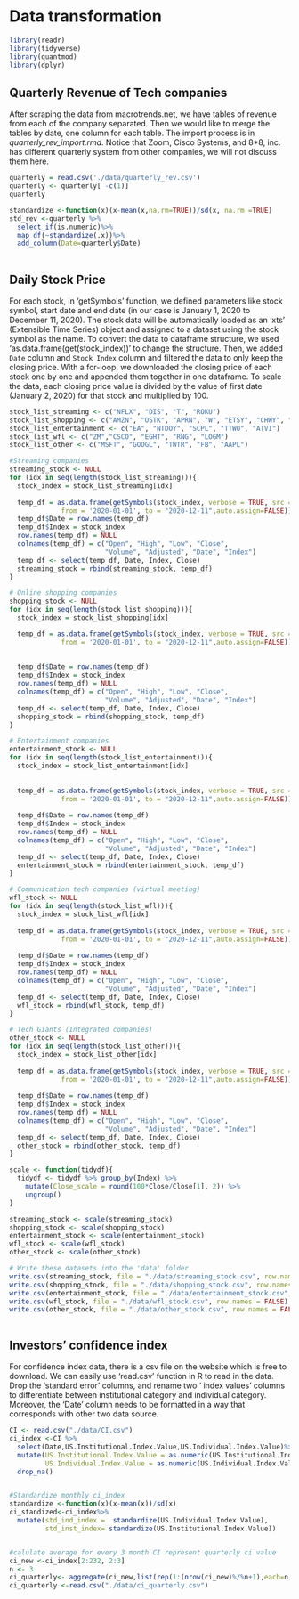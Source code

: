 # Data transformation
```r
library(readr)
library(tidyverse)
library(quantmod)
library(dplyr)
```
## Quarterly Revenue of Tech companies
\n After scraping the data from macrotrends.net, we have tables of revenue from each of the company separated. Then we would like to merge the tables by date, one column for each table. The import process is in *quarterly_rev_import.rmd*. Notice that Zoom, Cisco Systems, and 8*8, inc. has different quarterly system from other companies, we will not discuss them here.

```r
quarterly = read.csv('./data/quarterly_rev.csv')
quarterly <- quarterly[ -c(1)]
quarterly
```


```r
standardize <-function(x)(x-mean(x,na.rm=TRUE))/sd(x, na.rm =TRUE)
std_rev <-quarterly %>%
  select_if(is.numeric)%>%
  map_df(~standardize(.x))%>%
  add_column(Date=quarterly$Date)
  

```


## Daily Stock Price 
For each stock, in 'getSymbols' function, we defined parameters like stock symbol, start date and end date (in our case is January 1, 2020 to December 11, 2020).
\n The stock data will be automatically loaded as an ‘xts’ (Extensible Time Series) object and assigned to a dataset using the stock symbol as the name. To convert the data to dataframe structure, we used 'as.data.frame(get(stock_index))' to change the structure. Then, we added `Date` column and `Stock Index` column and filtered the data to only keep the closing price.
\n With a for-loop, we downloaded the closing price of each stock one by one and appended them together in one dataframe. 
To scale the data, each closing price value is divided by the value of first date (January 2, 2020) for that stock and multiplied by 100.


```r
stock_list_streaming <- c("NFLX", "DIS", "T", "ROKU")
stock_list_shopping <- c("AMZN", "OSTK", "APRN", "W", "ETSY", "CHWY", "FTCH")
stock_list_entertainment <- c("EA", "NTDOY", "SCPL", "TTWO", "ATVI")
stock_list_wfl <- c("ZM","CSCO", "EGHT", "RNG", "LOGM")
stock_list_other <- c("MSFT", "GOOGL", "TWTR", "FB", "AAPL")


```


```r
#Streaming companies
streaming_stock <- NULL
for (idx in seq(length(stock_list_streaming))){
  stock_index = stock_list_streaming[idx]
  
  temp_df = as.data.frame(getSymbols(stock_index, verbose = TRUE, src = "yahoo", 
             from = '2020-01-01', to = "2020-12-11",auto.assign=FALSE))
  temp_df$Date = row.names(temp_df)
  temp_df$Index = stock_index
  row.names(temp_df) = NULL
  colnames(temp_df) = c("Open", "High", "Low", "Close", 
                        "Volume", "Adjusted", "Date", "Index")
  temp_df <- select(temp_df, Date, Index, Close)
  streaming_stock = rbind(streaming_stock, temp_df)
}

```

```r
# Online shopping companies
shopping_stock <- NULL
for (idx in seq(length(stock_list_shopping))){
  stock_index = stock_list_shopping[idx]

  temp_df = as.data.frame(getSymbols(stock_index, verbose = TRUE, src = "yahoo", 
             from = '2020-01-01', to = "2020-12-11",auto.assign=FALSE))
  
  
  temp_df$Date = row.names(temp_df)
  temp_df$Index = stock_index
  row.names(temp_df) = NULL
  colnames(temp_df) = c("Open", "High", "Low", "Close", 
                        "Volume", "Adjusted", "Date", "Index")
  temp_df <- select(temp_df, Date, Index, Close)
  shopping_stock = rbind(shopping_stock, temp_df)
}

```

```r
# Entertainment companies
entertainment_stock <- NULL
for (idx in seq(length(stock_list_entertainment))){
  stock_index = stock_list_entertainment[idx]
  
  
  temp_df = as.data.frame(getSymbols(stock_index, verbose = TRUE, src = "yahoo", 
             from = '2020-01-01', to = "2020-12-11",auto.assign=FALSE))
  
  temp_df$Date = row.names(temp_df)
  temp_df$Index = stock_index
  row.names(temp_df) = NULL
  colnames(temp_df) = c("Open", "High", "Low", "Close", 
                        "Volume", "Adjusted", "Date", "Index")
  temp_df <- select(temp_df, Date, Index, Close)
  entertainment_stock = rbind(entertainment_stock, temp_df)
}


```

```r
# Communication tech companies (virtual meeting)
wfl_stock <- NULL
for (idx in seq(length(stock_list_wfl))){
  stock_index = stock_list_wfl[idx]
  
  temp_df = as.data.frame(getSymbols(stock_index, verbose = TRUE, src = "yahoo", 
             from = '2020-01-01', to = "2020-12-11",auto.assign=FALSE))
  
  temp_df$Date = row.names(temp_df)
  temp_df$Index = stock_index
  row.names(temp_df) = NULL
  colnames(temp_df) = c("Open", "High", "Low", "Close", 
                        "Volume", "Adjusted", "Date", "Index")
  temp_df <- select(temp_df, Date, Index, Close)
  wfl_stock = rbind(wfl_stock, temp_df)
}


```

```r
# Tech Giants (Integrated companies)
other_stock <- NULL
for (idx in seq(length(stock_list_other))){
  stock_index = stock_list_other[idx]
  
  temp_df = as.data.frame(getSymbols(stock_index, verbose = TRUE, src = "yahoo", 
             from = '2020-01-01', to = "2020-12-11",auto.assign=FALSE))
  
  temp_df$Date = row.names(temp_df)
  temp_df$Index = stock_index
  row.names(temp_df) = NULL
  colnames(temp_df) = c("Open", "High", "Low", "Close", 
                        "Volume", "Adjusted", "Date", "Index")
  temp_df <- select(temp_df, Date, Index, Close)
  other_stock = rbind(other_stock, temp_df)
}


```



```r
scale <- function(tidydf){
  tidydf <- tidydf %>% group_by(Index) %>%
    mutate(Close_scale = round(100*Close/Close[1], 2)) %>%
    ungroup()
}

streaming_stock <- scale(streaming_stock)
shopping_stock <- scale(shopping_stock)
entertainment_stock <- scale(entertainment_stock)
wfl_stock <- scale(wfl_stock)
other_stock <- scale(other_stock)

# Write these datasets into the 'data' folder
write.csv(streaming_stock, file = "./data/streaming_stock.csv", row.names = FALSE)
write.csv(shopping_stock, file = "./data/shopping_stock.csv", row.names = FALSE)
write.csv(entertainment_stock, file = "./data/entertainment_stock.csv", row.names = FALSE)
write.csv(wfl_stock, file = "./data/wfl_stock.csv", row.names = FALSE)
write.csv(other_stock, file = "./data/other_stock.csv", row.names = FALSE)



```


## Investors' confidence index
For confidence index data,  there is a csv file on the website which is free to download. We can easily use ‘read.csv’  function in R to read in the data.  Drop the ‘standard error’ columns, and rename two ‘ index values’ columns to differentiate between institutional category and individual category. Moreover, the 'Date' column needs to be formatted in a way that corresponds with other two data source.  

```r
CI <- read.csv("./data/CI.csv")
ci_index <-CI %>%
  select(Date,US.Institutional.Index.Value,US.Individual.Index.Value)%>%
  mutate(US.Institutional.Index.Value = as.numeric(US.Institutional.Index.Value),
         US.Individual.Index.Value = as.numeric(US.Individual.Index.Value))%>%
  drop_na()


#Standardize monthly ci_index
standardize <-function(x)(x-mean(x))/sd(x)
ci_standized<-ci_index%>%
  mutate(std_ind_index =  standardize(US.Individual.Index.Value),
         std_inst_index= standardize(US.Institutional.Index.Value))


#calulate average for every 3 month CI represent quarterly ci value
ci_new <-ci_index[2:232, 2:3]
n <- 3
ci_quarterly<- aggregate(ci_new,list(rep(1:(nrow(ci_new)%/%n+1),each=n,len=nrow(ci_new))),mean)[-1]
ci_quarterly <-read.csv("./data/ci_quarterly.csv")
```